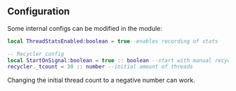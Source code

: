 
## Configuration
Some internal configs can be modified in the module:
```lua copy filename="ThreadRecycler.lua" {3-5}
local ThreadStatsEnabled:boolean = true--enables recording of stats

-- Recycler config
local StartOnSignal:boolean = true :: boolean --start with manual recycling?
recycler._tcount = 30 :: number --initial amount of threads
```
<Callout type="info">
    Changing the initial thread count to a negative number can work.
</Callout>

